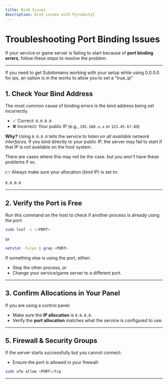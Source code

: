 ```yaml
---
title: Bind Issues
description: Bind issues with Pyrodactyl
---
```



# Troubleshooting Port Binding Issues

If your service or game server is failing to start because of **port binding errors**, follow these steps to resolve the problem.

---

<Callout>
 If you need to get Subdomains working with your setup while using 0.0.0.0 for ips, an option is in the works to allow you to set a "true_ip"
 </Callout>

## 1. Check Your Bind Address

The most common cause of binding errors is the bind address being set incorrectly.

* ✅ Correct: `0.0.0.0`
* ❌ Incorrect: Your public IP (e.g., `192.168.x.x` or `123.45.67.89`)

**Why?**
Using `0.0.0.0` tells the service to listen on *all available network interfaces*. If you bind directly to your public IP, the server may fail to start if that IP is not available on the host system.

There are cases where this may not be the case. but you won't have these problems if so.

👉 Always make sure your allocation (bind IP) is set to:

```
0.0.0.0
```

---

## 2. Verify the Port is Free

Run this command on the host to check if another process is already using the port:

```bash
sudo lsof -i :<PORT>
```

or

```bash
netstat -tulpn | grep <PORT>
```

If something else is using the port, either:

* Stop the other process, or
* Change your service/game server to a different port.

---

## 3. Confirm Allocations in Your Panel

If you are using a control panel:

* Make sure the **IP allocation** is `0.0.0.0`.
* Verify the **port allocation** matches what the service is configured to use.

---

## 5. Firewall & Security Groups

If the server starts successfully but you cannot connect:

* Ensure the port is allowed in your firewall:

```bash
sudo ufw allow <PORT>/tcp
```

---

